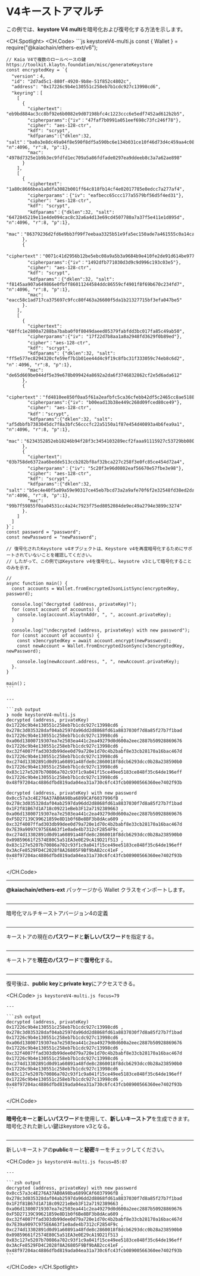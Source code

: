 # V4キーストアマルチ

この例では、**keystore V4 multi**を暗号化および復号化する方法を示します。

<CH.Spotlight>
  <CH.Code>
    ```js keystoreV4-multi.js
    const {
      Wallet
    } = require("@kaiachain/ethers-ext/v6");

    // Kaia V4で複数のロールベースの鍵 https://toolkit.klaytn.foundation/misc/generateKeystore
    const encryptedKey = `{
      "version"：4,
      "id": "2d7ad5c1-880f-4920-9b8e-51f852c4802c",
      "address": "0x17226c9b4e130551c258eb7b1cdc927c13998cd6",
      "keyring"：[
        [
          {
            "ciphertext": "eb9bd884ac3cc8bf92e6b0082e9d07198bfc4c1223ccc6e5edf7452ad612b2b5",
            "cipherparams":{"iv"："47faf7b0991a051eef698c73fc246f78"},
            "cipher": "aes-128-ctr",
            "kdf": "scrypt",
            "kdfparams":{"dklen":32, "salt"："ba0a3e8dc49a04f8e590f8df5a590bc6e134b031ce10f46d73d4c459aa4c08f8", "n":4096, "r":8, "p":1},
            "mac": "4978d7325e1b9b3ec9fdfd1ec709a5a86fdfade0297ea9ddeeb8c3a7a62ae898"
          }
        ],
        [
          {
            "ciphertext": "1a80c8666bea1a8dfa3082b001ff64c818fb14cf4e02017785e0edcc7a277af4",
            "cipherparams"：{"iv": "eafbecc65ccc177a5579bf56d5f4ed31"},
            "cipher": "aes-128-ctr",
            "kdf": "scrypt",
            "kdfparams"：{"dklen":32, "salt": "6472845219e11e4de094cac8c32a6a4d13e69cd4507780a7a37f5e411e1d895d", "n":4096, "r":8, "p":1},
            "mac"："86379236d2fd6e9bb3f99f7eebaa3325b51e9fa5ec150ade7a461555c0a14ca3"
          },
          {
            "ciphertext"："0071c41d2956b12be5ebc08a9a5b3a9684b9e410fe2de91d614be977fb2a0bdb",
            "cipherparams":{"iv"："1492dfb771030d3d9c9d996c193c03e5"},
            "cipher": "aes-128-ctr",
            "kdf": "scrypt",
            "kdfparams"：{"dklen":32, "salt": "f8145aa907a649866e0fbff86011244584ddc86559cf4901f8f69b670c234fd7", "n":4096, "r":8, "p":1},
            "mac": "eacc58c1ad717ca375697c9fcc80f463a26600f5da1b21327715bf3efa047be5"
          }.
        ],
        [
          {
            "ciphertext": "68ffc1e2800a7288ba7baba0f0f8049daeed05379fabfdd3bc017fa85c49ab50",
            "cipherparams":{"iv": "17f22d7b8aa1a8a2948fd3629f0b89ed"},
            "cipher"："aes-128-ctr",
            "kdf": "scrypt",
            "kdfparams": {"dklen":32, "salt": "ff5e577ec8294320cfe59ef7b1b01ee44d4c9f19c8fbc31f333059c74eb8c6d2", "n"：4096, "r":8, "p":1},
            "mac": "de65d669be044df5e39e678b099424a8692a2da6f3746832862cf2e5d6ada612"
          },
          {
            "ciphertext"："fd4810ee850f0aa5f61a2eafbfc5ca36cfebb42df5c2465cc8ae5188029b188b",
            "cipherparams":{"iv": "b00ead13b38e449c268d09fced80ce49"},
            "cipher": "aes-128-ctr",
            "kdf"："scrypt",
            "kdfparams":{"dklen":32, "salt": "af5dbbfb7383045dc7f8a3bfc56cccfc22a5150a1f87e454d40893a4b6fea9a1", "n":4096, "r":8, "p":1},
            "mac"："6234352852eb18246b94f28f3c3454103289ecf2faaa91115927c53729bb0805"
          },
          {
            "ciphertext": "03b758de6372aa6bedde513ccb282bf8af32bca227c258f3e0fc85ce454d72a4",
            "cipherparams"：{"iv": "5c20f3e96d0802eaf56670e57fbe3e98"},
            "cipher": "aes-128-ctr",
            "kdf": "scrypt",
            "kdfparams":{"dklen":32, "salt"："b5ec4e40f5a09a59e90317ce45eb7bcd73a2a9afe70f6f2e32548fd38ed2da3b", "n":4096, "r":8, "p":1},
            "mac": "99b7f59855f0aa04531cc4a24c7923f75ed8052084de9ec49a2794e3899c3274"
          }.
        ]
      ]
    }`;
    const password = "password";
    const newPassword = "newPassword";

    // 復号化されたKeystore v4オブジェクトは、Keystore v4を再度暗号化するためにサポートされていないことを確認してください。 
    // したがって、この例ではKeystore v4を復号化し、keysotre v3として暗号化することのみを示す。

    //
    async function main() {
      const accounts = Wallet.fromEncryptedJsonListSync(encryptedKey, password);

      console.log("decrypted (address, privateKey)");
      for (const account of accounts) {
        console.log(account.klaytnAddr, ", ", account.privateKey);
      }

      console.log("\ndecrypted (address, privateKey) with new password");
      for (const account of accounts) {
        const v3encryptedKey = await account.encrypt(newPassword);
        const newAccount = Wallet.fromEncryptedJsonSync(v3encryptedKey, newPassword);

        console.log(newAccount.address, ", ", newAccount.privateKey);
      }.
    }

    main()；
    ```

    ---

    ```zsh output
    ❯ node keystoreV4-multi.js
    decrypted (address, privateKey)
    0x17226c9b4e130551c258eb7b1cdc927c13998cd6 ,  0x278c3d035328daf04ab2597da96dd2d8868fd61a8837030f7d8a85f27b7f1bad
    0x17226c9b4e130551c258eb7b1cdc927c13998cd6 ,  0xa06d13800719307ea7e2503ea441c2ea49279d0d600a2eec2887b50928869676
    0x17226c9b4e130551c258eb7b1cdc927c13998cd6 ,  0xc32f4007ffad303db99dee0d79a720e1d70c4b2babf8e33cb28170a16bac467d
    0x17226c9b4e130551c258eb7b1cdc927c13998cd6 ,  0xc274d13302891d0d91a60891a48fde8c2860018f8dcb6293dcc0b28a238590b0
    0x17226c9b4e130551c258eb7b1cdc927c13998cd6 ,  0x83c127e5207b70086a702c93f1c9a041f15ce49ee5183ce848f35c64de196eff
    0x17226c9b4e130551c258eb7b1cdc927c13998cd6 ,  0x48f97204ac4886dfbd819ada04ea31a730c6fc43fcb08900566360ee7402f93b

    decrypted (address, privateKey) with new password
    0x0cc57a3c4E276A37AB0A98ba6899CAf6037996fB ,  0x278c3d035328daf04ab2597da96dd2d8868fd61a8837030f7d8a85f27b7f1bad
    0x1F2f81B67d1A718c09221eBeb3F12a7192389663 ,  0xa06d13800719307ea7e2503ea441c2ea49279d0d600a2eec2887b50928869676
    0xF5D27139C99621859e8D1b0f6Be8BF3b8dAca609 ,  0xc32f4007ffad303db99dee0d79a720e1d70c4b2babf8e33cb28170a16bac467d
    0x7E39a9097C975E6A63f1e0ade4b7312cF2854F9c ,  0xc274d13302891d0d91a60891a48fde8c2860018f8dcb6293dcc0b28a238590b0
    0x09859661f2574E80C5a51EA3e0E29cA19D21f513 ,  0x83c127e5207b70086a702c93f1c9a041f15ce49ee5183ce848f35c64de196eff
    0x3AcFe8529FD4C2028f8A26805F9Bf9bAB2cc41eF ,  0x48f97204ac4886dfbd819ada04ea31a730c6fc43fcb08900566360ee7402f93b
    ```
  </CH.Code>

  ---

  **@kaiachain/ethers-ext** パッケージから Wallet クラスをインポートします。

  ```js keystoreV4-multi.js focus=1:3
  ```

  ---

  暗号化マルチキーストアバージョン4の定義

  ```js keystoreV4-multi.js focus=6:66
  ```

  ---

  キーストアの現在の**パスワード**と**新しいパスワード**を指定する。

  ```js keystoreV4-multi.js focus=67:68
  ```

  ---

  キーストアを**現在のパスワード**で**復号化**する。

  ```js keystoreV4-multi.js focus=77:80
  ```

  ---

  復号後は、**public key**と**private key**にアクセスできる。

  <CH.Code>
    ```js keystoreV4-multi.js focus=79
    ```

    ---

    ```zsh output
    decrypted (address, privateKey)
    0x17226c9b4e130551c258eb7b1cdc927c13998cd6 ,  0x278c3d035328daf04ab2597da96dd2d8868fd61a8837030f7d8a85f27b7f1bad
    0x17226c9b4e130551c258eb7b1cdc927c13998cd6 ,  0xa06d13800719307ea7e2503ea441c2ea49279d0d600a2eec2887b50928869676
    0x17226c9b4e130551c258eb7b1cdc927c13998cd6 ,  0xc32f4007ffad303db99dee0d79a720e1d70c4b2babf8e33cb28170a16bac467d
    0x17226c9b4e130551c258eb7b1cdc927c13998cd6 ,  0xc274d13302891d0d91a60891a48fde8c2860018f8dcb6293dcc0b28a238590b0
    0x17226c9b4e130551c258eb7b1cdc927c13998cd6 ,  0x83c127e5207b70086a702c93f1c9a041f15ce49ee5183ce848f35c64de196eff
    0x17226c9b4e130551c258eb7b1cdc927c13998cd6 ,  0x48f97204ac4886dfbd819ada04ea31a730c6fc43fcb08900566360ee7402f93b
    ```
  </CH.Code>

  ---

  **暗号化キー**と**新しいパスワード**を使用して、**新しいキーストア**を生成できます。 暗号化された新しい鍵はkeystore v3となる。

  ```js keystoreV4-multi.js focus=70:73,82:88
  ```

  ---

  新しいキーストアの**public**キーと**秘密**キーをチェックしてください。

  <CH.Code>
    ```js keystoreV4-multi.js focus=85:87
    ```

    ---

    ```zsh output
    decrypted (address, privateKey) with new password
    0x0cc57a3c4E276A37AB0A98ba6899CAf6037996fB ,  0x278c3d035328daf04ab2597da96dd2d8868fd61a8837030f7d8a85f27b7f1bad
    0x1F2f81B67d1A718c09221eBeb3F12a7192389663 ,  0xa06d13800719307ea7e2503ea441c2ea49279d0d600a2eec2887b50928869676
    0xF5D27139C99621859e8D1b0f6Be8BF3b8dAca609 ,  0xc32f4007ffad303db99dee0d79a720e1d70c4b2babf8e33cb28170a16bac467d
    0x7E39a9097C975E6A63f1e0ade4b7312cF2854F9c ,  0xc274d13302891d0d91a60891a48fde8c2860018f8dcb6293dcc0b28a238590b0
    0x09859661f2574E80C5a51EA3e0E29cA19D21f513 ,  0x83c127e5207b70086a702c93f1c9a041f15ce49ee5183ce848f35c64de196eff
    0x3AcFe8529FD4C2028f8A26805F9Bf9bAB2cc41eF ,  0x48f97204ac4886dfbd819ada04ea31a730c6fc43fcb08900566360ee7402f93b
    ```
  </CH.Code>
</CH.Spotlight>
